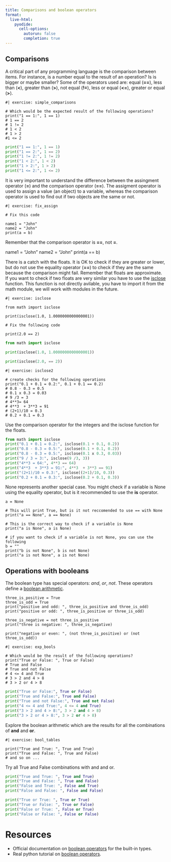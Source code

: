 ```yaml
---
title: Comparisons and boolean operators
format:
  live-html:
    pyodide:
      cell-options:
        autorun: false
        completion: true
---
```




## Comparisons

A critical part of any programming language is the comparison between items.
For instance, is a number equal to the result of an operation? Is is bigger or maybe smaller?
Some of the operators used are: equal (**==**), less than (**<**), greater than (**>**), not equal (**!=**), less or equal (**<=**), greater or equal (**>**).

```pyodide
#| exercise: simple_comparisons

# Which would be the expected result of the following operations?
print("1 == 1:", 1 == 1)
# 1 == 2
# 1 != 2
# 1 < 2
# 1 > 2
#1 <= 2
```

::: { .solution exercise="simple_comparisons" }
::: { .callout-tip collapse="false"}

```python
print("1 == 1:", 1 == 1)
print("1 == 2:", 1 == 2)
print("1 != 2:", 1 != 2)
print("1 < 2:", 1 < 2)
print("1 > 2:", 1 > 2)
print("1 <= 2:", 1 <= 2)
```

:::
:::


It is very important to understand the difference between the assingment operator (**=**) and the comparison operator (**==**).
The assigment operator is used to assign a value (an object) to a variable, whereas the comparison operator is used to find out if two objects are the same or not.

```pyodide
#| exercise: fix_assign

# Fix this code

name1 = "John"
name2 = "John"
print(a = b)
```

::: { .hint exercise="fix_assign" }
::: { .callout-tip collapse="false"}

Remember that the comparison operator is **==**, not **=**.
:::
:::

::: { .solution exercise="fix_assign" }
::: { .callout-tip collapse="false"}

name1 = "John"
name2 = "John"
print(a == b)

:::
:::

There is a catch with the floats. It is OK to check if they are greater or lower, but do not use the equality operator (**==**) to check if they are the same because the comparison might fail. Remember that floats are approximate.
If you want to check if two floats are very similar you have to use the [isclose](https://docs.python.org/3/library/math.html#math.isclose) function. This function is not directly avilable, you have to import it from the math module, we will work with modules in the future.

```pyodide
#| exercise: isclose

from math import isclose

print(isclose(1.0, 1.0000000000000001))

# Fix the following code

print(2.0 == 2)
```

::: { .solution exercise="isclose" }
::: { .callout-tip collapse="false"}

```python
from math import isclose

print(isclose(1.0, 1.0000000000000001))

print(isclose(2.0, == 2))
```
:::
:::



```pyodide
#| exercise: isclose2

# create checks for the following operations
print("0.1 + 0.1 = 0.2:", 0.1 + 0.1 == 0.2)
# 0.8 - 0.3 = 0.5
# 0.1 x 0.3 = 0.03
# 9 /3 = 3
# 4**3= 64
# 4**3  + 3**3 = 91
# (2+1)/10 = 0.3
# 0.2 + 0.1 = 0.3
```

::: { .hint exercise="isclose" }
::: { .callout-tip collapse="false"}

Use the comparison operator for the integers and the isclose function for the floats.

:::
:::

::: { .solution exercise="isclose" }
::: { .callout-tip collapse="false"}

```python
from math import isclose
print("0.1 + 0.1 = 0.2:", isclose(0.1 + 0.1, 0.2))
print("0.8 - 0.3 = 0.5:", isclose(0.1 + 0.1, 0.2))
print("0.8 - 0.3 = 0.5:", isclose(0.1 x 0.3, 0.03))
print("9 / 3 = 3:", isclose(9 /3, 3))
print("4**3 = 64:", 4**3 == 64)
print("4**3  + 3**3 = 91:", 4**3  + 3**3 == 91)
print("(2+1)/10 = 0.3:", isclose((2+1)/10, 0.3))
print("0.2 + 0.1 = 0.3:", isclose(0.2 + 0.1, 0.3))
```
:::
:::


None represents another special case. You might check if a variable is None using the equality operator, but is it recommended to use the **is** operator.

```pyodide
a = None

# This will print True, but is it not reccomended to use == with None
print("a == None", a == None)

# This is the correct way to check if a variable is None
print("a is None", a is None)

# if you want to check if a variable is not None, you can use the following
b = ""
print("b is not None", b is not None)
print("a is not None", a is not None)
```

## Operations with booleans

The boolean type has special operators: *and*, *or*, *not*. These operators define a [boolean arithmetic](https://en.wikipedia.org/wiki/Boolean_algebra).

```pyodide
three_is_positive = True
three_is_odd = True
print("positive and odd: ", three_is_positive and three_is_odd)
print("positive or odd: ", three_is_positive or three_is_odd)

three_is_negative = not three_is_positive
print("three is negative: ", three_is_negative)

print("negative or even: ", (not three_is_positive) or (not three_is_odd))
```

```pyodide
#| exercise: exp_bools

# Which would be the result of the following operations?
print("True or False: ", True or False)
# True and False
# True and not False
# 4 <= 4 and True
# 3 > 2 and 4 > 8
# 3 > 2 or 4 > 8
```

::: { .solution exercise="exp_bools" }
::: { .callout-tip collapse="false"}

```python
print("True or False:", True or False)
print("True and False:", True and False)
print("True and not False:", True and not False)
print("4 <= 4 and True:", 4 <= 4 and True)
print("3 > 2 and 4 > 8:", 3 > 2 and 4 > 8)
print("3 > 2 or 4 > 8:", 3 > 2 or 4 > 8)
```

:::
:::

Explore the boolean arithmetic which are the results for all the combinations of **and** and **or**.

```pyodide
#| exercise: bool_tables

print("True and True: ", True and True)
print("True and False: ", True and False)
# and so on ...
```

::: { .solution exercise="bool_tables" }
::: { .callout-tip collapse="false"}

Try all True and False combinations with and and or.

:::
:::

::: { .solution exercise="bool_tables" }
::: { .callout-tip collapse="false"}

```python
print("True and True: ", True and True)
print("True and False: ", True and False)
print("False and True: ", False and True)
print("False and False: ", False and False)

print("True or True: ", True or True)
print("True or False: ", True or False)
print("False or True: ", False or True)
print("False or False: ", False or False)

```

:::
:::

# Resources

- Official documentation on [boolean operators](https://docs.python.org/3/library/stdtypes.html) for the built-in types.
- Real python tutorial on [boolean operators](https://realpython.com/python-and-operator/).

